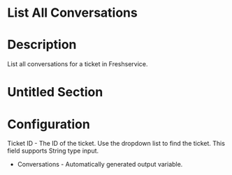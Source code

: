 ﻿# List All Conversations

# Description

List all conversations for a ticket in Freshservice.

# Untitled Section

# Configuration

Ticket ID - The ID of the ticket. Use the dropdown list to find the
                        ticket. This field supports String type input.









* Conversations - Automatically generated output variable.
